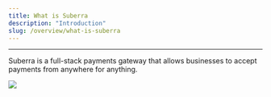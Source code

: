 ```yaml
---
title: What is Suberra
description: "Introduction"
slug: /overview/what-is-suberra
---
```



---

Suberra is a full-stack payments gateway that allows businesses to accept payments from anywhere for anything.

<div style={{ flexBasis: "300px", flexGrow: "1", textAlign: "center" }}>
  <img src={Image1} style={{ alignSelf: "center", maxWidth: "100%" }} />
</div>
